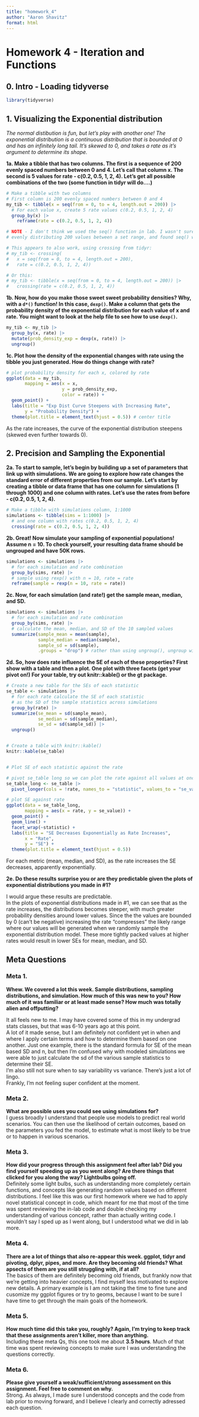 ```yaml
---
title: "homework_4"
author: "Aaron Shavitz"
format: html
---
```


# Homework 4 - Iteration and Functions  

## 0. Intro - Loading tidyverse  
```r
library(tidyverse)
```

## 1. Visualizing the Exponential distribution  
*The normal distibution is fun, but let’s play with another one! The exponential distribution is a continuous distribution that is bounded at 0 and has an infinitely long tail. It’s skewed to 0, and takes a rate as it’s argument to determine its shape.*  

**1a. Make a tibble that has two columns. The first is a sequence of 200 evenly spaced numbers between 0 and 4. Let’s call that column x. The second is 5 values for rate - c(0.2, 0.5, 1, 2, 4). Let’s get all possible combinations of the two (some function in tidyr will do….)**  
```r
# Make a tibble with two columns
# First column is 200 evenly spaced numbers between 0 and 4
my_tib <- tibble(x = seq(from = 0, to = 4, length.out = 200)) |> 
  # For each value x, create 5 rate values c(0.2, 0.5, 1, 2, 4)
  group_by(x) |> 
    reframe(rate = c(0.2, 0.5, 1, 2, 4))

# NOTE - I don't think we used the seq() function in lab. I wasn't sure how to approach
# evenly distributing 200 values between a set range, and found seq() with a google.

# This appears to also work, using crossing from tidyr:
# my_tib <- crossing(
#   x = seq(from = 0, to = 4, length.out = 200),
#   rate = c(0.2, 0.5, 1, 2, 4))

# Or this:
# my_tib <- tibble(x = seq(from = 0, to = 4, length.out = 200)) |> 
#   crossing(rate = c(0.2, 0.5, 1, 2, 4))
```

**1b. Now, how do you make those sweet sweet probability densities? Why, with a `d*()` function! In this case, `dexp()`. Make a column that gets the probability density of the exponential distribution for each value of x and rate. You might want to look at the help file to see how to use `dexp()`.**  
```r
my_tib <- my_tib |> 
  group_by(x, rate) |> 
  mutate(prob_density_exp = dexp(x, rate)) |> 
  ungroup()
```

**1c. Plot how the density of the exponential changes with rate using the tibble you just generated. How do things change with rate?**  
```r
# plot probability density for each x, colored by rate
ggplot(data = my_tib, 
       mapping = aes(x = x,
                     y = prob_density_exp,
                     color = rate)) +
  geom_point() +
  labs(title = "Exp Dist Curve Steepens with Increasing Rate",
       y = "Probability Density") +
  theme(plot.title = element_text(hjust = 0.5)) # center title
```
As the rate increases, the curve of the exponential distribution steepens (skewed even further towards 0).  

## 2. Precision and Sampling the Exponential  

**2a. To start to sample, let’s begin by building up a set of parameters that link up with simulations. We are going to explore how rate changes the standard error of different properties from our sample. Let’s start by creating a tibble or data frame that has one column for simulations (1 through 1000) and one column with rates. Let’s use the rates from before - c(0.2, 0.5, 1, 2, 4).**  
```r
# Make a tibble with simulations column, 1:1000
simulations <- tibble(sims = 1:1000) |> 
  # and one column with rates c(0.2, 0.5, 1, 2, 4)
  crossing(rate = c(0.2, 0.5, 1, 2, 4))
```

**2b. Great! Now simulate your sampling of exponential populations! Assume n = 10. To check yourself, your resulting data frame should be ungrouped and have 50K rows.**  
```r
simulations <- simulations |> 
  # for each simulation and rate combination
  group_by(sims, rate) |> 
  # sample using rexp() with n = 10, rate = rate
  reframe(sample = rexp(n = 10, rate = rate))
```

**2c. Now, for each simulation (and rate!) get the sample mean, median, and SD.**  
```r
simulations <- simulations |> 
  # for each simulation and rate combination
  group_by(sims, rate) |> 
  # calculate the mean, median, and SD of the 10 sampled values
  summarize(sample_mean = mean(sample), 
            sample_median = median(sample),
            sample_sd = sd(sample),
            .groups = "drop") # rather than using ungroup(), ungroup within summarize()
```

**2d. So, how does rate influence the SE of each of these properties? First show with a table and then a plot. One plot with three facets (get your pivot on!) For your table, try out knitr::kable() or the gt package.**  
```r
# Create a new table for the SEs of each statistic
se_table <- simulations |> 
  # for each rate calculate the SE of each statistic
  # as the SD of the sample statistics across simulations
  group_by(rate) |> 
  summarize(se_mean = sd(sample_mean),
            se_median = sd(sample_median),
            se_sd = sd(sample_sd)) |> 
  ungroup()


# Create a table with knitr::kable()
knitr::kable(se_table)


# Plot SE of each statistic against the rate

# pivot se_table long so we can plot the rate against all values at once
se_table_long <- se_table |> 
  pivot_longer(cols = !rate, names_to = "statistic", values_to = "se_value")

# plot SE against rate
ggplot(data = se_table_long, 
       mapping = aes(x = rate, y = se_value)) +
  geom_point() +
  geom_line() +
  facet_wrap(~statistic) + 
  labs(title = "SE Decreases Exponentially as Rate Increases", 
       x = "Rate",
       y = "SE") +
  theme(plot.title = element_text(hjust = 0.5))

```
For each metric (mean, median, and SD), as the rate increases the SE decreases, apparently exponentially.  

**2e. Do these results surprise you or are they predictable given the plots of exponential distributions you made in #1?**  

I would argue these results are predictable.  
In the plots of exponential distributions made in #1, we can see that as the rate increases, the distributions becomes steeper, with much greater probability densities around lower values. Since the the values are bounded by 0 (can't be negative) increasing the rate "compresses" the likely range where our values will be generated when we randomly sample the exponential distribution model. These more tightly packed values at higher rates would result in lower SEs for mean, median, and SD.  

## Meta Questions  

### Meta 1.  
**Whew. We covered a lot this week. Sample distributions, sampling distributions, and simulation. How much of this was new to you? How much of it was familiar or at least made sense? How much was totally alien and offputting?**  

It all feels new to me. I may have covered some of this in my undergrad stats classes, but that was 6-10 years ago at this point.  
A lot of it made sense, but I am definitely not confident yet in when and where I apply certain terms and how to determine them based on one another. Just one example, there is the standard formula for SE of the mean based SD and n, but then I'm confused why with modeled simulations we were able to just calculate the sd of the various sample statistics to determine their SE.  
I'm also still not sure when to say variability vs variance. There's just a lot of lingo.  
Frankly, I'm not feeling super confident at the moment.  


### Meta 2.  
**What are possible uses you could see using simulations for?**  
I guess broadly I understand that people use models to predict real world scenarios. You can then use the likelihood of certain outcomes, based on the parameters you fed the model, to estimate what is most likely to be true or to happen in various scenarios.  


### Meta 3.  
**How did your progress through this assignment feel after lab? Did you find yourself speeding up as you went along? Are there things that clicked for you along the way? Lightbulbs going off.**  
Definitely some light bulbs, such as understanding more completely certain functions, and concepts like generating random values based on different distributions. I feel like this was our first homework where we had to apply novel statistical concept in code, which meant for me that most of the time was spent reviewing the in-lab code and double checking my understanding of various concept, rather than actually writing code. I wouldn't say I sped up as I went along, but I understood what we did in lab more.  


### Meta 4.  
**There are a lot of things that also re-appear this week. ggplot, tidyr and pivoting, dplyr, pipes, and more. Are they becoming old friends? What apsects of them are you still struggling with, if at all?**  
The basics of them are definitely becoming old friends, but frankly now that we're getting into heavier concepts, I find myself less motivated to explore new details. A primary example is I am not taking the time to fine tune and cusomize my ggplot figures or try to geoms, because I want to be sure I have time to get through the main goals of the homework.  


### Meta 5.  
**How much time did this take you, roughly? Again, I’m trying to keep track that these assignments aren’t killer, more than anything.**  
Including these meta Qs, this one took me about **3.5 hours**. Much of that time was spent reviewing concepts to make sure I was understanding the questions correctly.  


### Meta 6.  
**Please give yourself a weak/sufficient/strong assessment on this assignment. Feel free to comment on why.**  
Strong. As always, I made sure I understood concepts and the code from lab prior to moving forward, and I believe I clearly and correctly adressed each question.  





